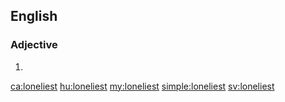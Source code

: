 ==English==

===Adjective===
{{head|en|adjective superlative form}}

# {{en-superlative of|lonely}}

[[ca:loneliest]]
[[hu:loneliest]]
[[my:loneliest]]
[[simple:loneliest]]
[[sv:loneliest]]